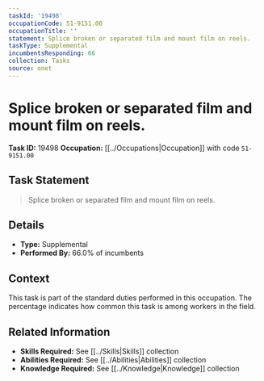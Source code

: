 ```yaml
---
taskId: '19498'
occupationCode: 51-9151.00
occupationTitle: ''
statement: Splice broken or separated film and mount film on reels.
taskType: Supplemental
incumbentsResponding: 66
collection: Tasks
source: onet
---
```

# Splice broken or separated film and mount film on reels.

**Task ID:** 19498
**Occupation:** [[../Occupations|Occupation]] with code `51-9151.00`

## Task Statement

> Splice broken or separated film and mount film on reels.

## Details

- **Type:** Supplemental
- **Performed By:** 66.0% of incumbents

## Context

This task is part of the standard duties performed in this occupation. The percentage indicates how common this task is among workers in the field.

## Related Information

- **Skills Required:** See [[../Skills|Skills]] collection
- **Abilities Required:** See [[../Abilities|Abilities]] collection
- **Knowledge Required:** See [[../Knowledge|Knowledge]] collection
